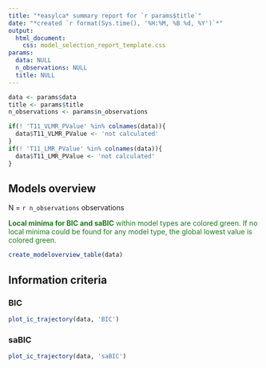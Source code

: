 ```yaml
---
title: "*easylca* summary report for `r params$title`"
date: "*created `r format(Sys.time(), '%H:%M, %B %d, %Y')`*"
output: 
  html_document:
    css: model_selection_report_template.css
params:
  data: NULL
  n_observations: NULL
  title: NULL
---
```


```r
data <- params$data 
title <- params$title
n_observations <- params$n_observations

if(! 'T11_VLMR_PValue' %in% colnames(data)){
  data$T11_VLMR_PValue <- 'not calculated'
}
if(! 'T11_LMR_PValue' %in% colnames(data)){
  data$T11_LMR_PValue <- 'not calculated'
}
```

## Models overview

N = `r n_observations` observations

[**Local minima for BIC and saBIC** within model types are colored green. If no local minima could be found for any model type, the global lowest value is colored green.]{style="color: #1e7b1e"}

```r
create_modeloverview_table(data)
```

## Information criteria

### BIC

```r
plot_ic_trajectory(data, 'BIC')
```

### saBIC

```r
plot_ic_trajectory(data, 'saBIC')
```
